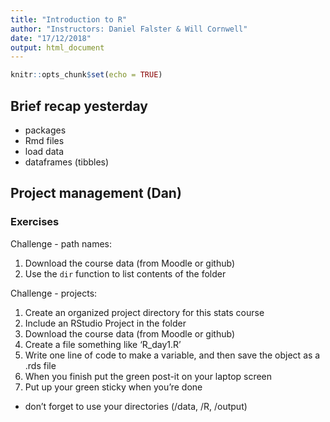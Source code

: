 ```yaml
---
title: "Introduction to R"
author: "Instructors: Daniel Falster & Will Cornwell"
date: "17/12/2018"
output: html_document
---
```


```r
knitr::opts_chunk$set(echo = TRUE)
```

## Brief recap yesterday

- packages
- Rmd files
- load data
- dataframes (tibbles)


## Project management (Dan)

### Exercises

Challenge - path names:

1. Download the course data (from Moodle or github)
2. Use the `dir` function to list contents of the folder

Challenge - projects:

1. Create an organized project directory for this stats course
2. Include an RStudio Project in the folder
3. Download the course data (from Moodle or github)
4. Create a file something like 'R_day1.R' 
5. Write one line of code to make a variable, and then save the object as a .rds file
6. When you finish put the green post-it on your laptop screen
7. Put up your green sticky when you're done
  - don't forget to use your directories (/data, /R, /output)
